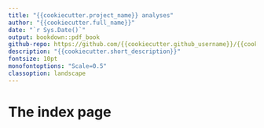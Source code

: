 ```yaml
---
title: "{{cookiecutter.project_name}} analyses"
author: "{{cookiecutter.full_name}}"
date: "`r Sys.Date()`"
output: bookdown::pdf_book
github-repo: https://github.com/{{cookiecutter.github_username}}/{{cookiecutter.project_slug}}
description: "{{cookiecutter.short_description}}"
fontsize: 10pt
monofontoptions: "Scale=0.5"
classoption: landscape
---
```


# The index page
